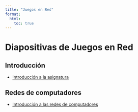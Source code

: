 ```yaml
---
title: "Juegos en Red"
format: 
  html:
    toc: true
---
```


# Diapositivas de Juegos en Red

## Introducción
- [Introducción a la asignatura](sub_introduction.html)

## Redes de computadores
- [Introducción a las redes de computadores](ch1_p1_net_introduction.html) 

